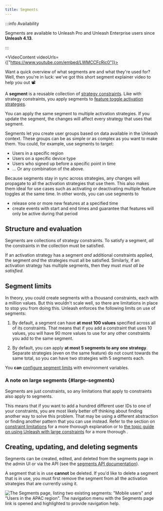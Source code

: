 ```yaml
---
title: Segments
---
```



:::info Availability

Segments are available to Unleash Pro and Unleash Enterprise users since **Unleash 4.13**.

:::

<VideoContent videoUrls={["https://www.youtube.com/embed/LWMCCFcRic0"]}>

Want a quick overview of what segments are and what they're used for? Well, then you're in luck: we've got this short segment explainer video to help you out 📽️

</VideoContent>

A **segment** is a reusable collection of [strategy constraints](../reference/strategy-constraints.md). Like with strategy constraints, you apply segments to [feature toggle activation strategies](../reference/activation-strategies.md).

You can apply the same segment to multiple activation strategies. If you update the segment, the changes will affect every strategy that uses that segment.

Segments let you create user groups based on data available in the Unleash context. These groups can be as simple or as complex as you want to make them. You could, for example, use segments to target:

-   Users in a specific region
-   Users on a specific device type
-   Users who signed up before a specific point in time
-   ... Or any combination of the above.

Because segments stay in sync across strategies, any changes will propagate to all the activation strategies that use them. This also makes them ideal for use cases such as activating or deactivating multiple feature toggles at the same time. In other words, you can use segments to

-   release one or more new features at a specified time
-   create events with start and end times and guarantee that features will only be active during that period

## Structure and evaluation

Segments are collections of strategy constraints. To satisfy a segment, _all_ the constraints in the collection must be satisfied.

If an activation strategy has a segment _and_ additional constraints applied, the segment _and_ the strategies must all be satisfied. Similarly, if an activation strategy has multiple segments, then they must _must all be satisfied_.

## Segment limits

In theory, you could create segments with a thousand constraints, each with a million values. But this wouldn't scale well, so there are limitations in place to stop you from doing this. Unleash enforces the following limits on use of segments:

1. By default, a segment can have **at most 100 values** specified across all of its constraints. That means that if you add a constraint that uses 10 values, you will have 90 more values to use for any other constraints you add to the same segment.

2. By default, you can apply **at most 5 segments to any one strategy**. Separate strategies (even on the same feature) do not count towards the same total, so you can have two strategies with 5 segments each.

You **can** [configure segment limits](deploy/configuring-unleash.md#segments) with environment variables.

### A note on large segments {#large-segments}

Segments are just constraints, so any limitations that apply to constraints also apply to segments.

This means that if you want to add a hundred different user IDs to one of your constraints, you are most likely better off thinking about finding another way to solve this problem. That may be using a different abstraction or finding another pattern that you can use instead. Refer to the section on [constraint limitations](../reference/strategy-constraints.md#limitations) for a more thorough explanation or to [the topic guide on using Unleash with large constraints](../topics/managing-constraints.mdx) for a more thorough .

## Creating, updating, and deleting segments

Segments can be created, edited, and deleted from the segments page in the admin UI or via the API (see the [segments API documentation](/reference/api/legacy/unleash/admin/segments.mdx)).

A segment that is in use **cannot** be deleted. If you'd like to delete a segment that is in use, you must first remove the segment from all the activation strategies that are currently using it.

![The Segments page, listing two existing segments: "Mobile users" and "Users in the APAC region". The navigation menu with the Segments page link is opened and highlighted to provide navigation help.](/img/segments-page.png)
